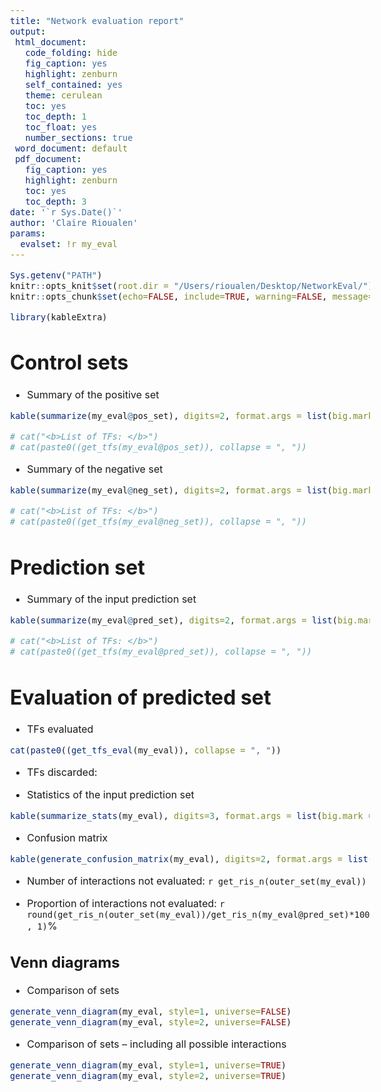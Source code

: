 ```yaml
---
title: "Network evaluation report"
output:
 html_document:
   code_folding: hide
   fig_caption: yes
   highlight: zenburn
   self_contained: yes
   theme: cerulean
   toc: yes
   toc_depth: 1
   toc_float: yes
   number_sections: true
 word_document: default
 pdf_document:
   fig_caption: yes
   highlight: zenburn
   toc: yes
   toc_depth: 3
date: '`r Sys.Date()`'
author: 'Claire Rioualen'
params:
  evalset: !r my_eval
---
```



<style type="text/css">

body{ /* Normal  */
      font-size: 16px;
  }
</style>


```r
Sys.getenv("PATH")
knitr::opts_knit$set(root.dir = "/Users/rioualen/Desktop/NetworkEval/")
knitr::opts_chunk$set(echo=FALSE, include=TRUE, warning=FALSE, message=FALSE, results = 'asis')

library(kableExtra)
```

# Control sets

* Summary of the positive set

```r
kable(summarize(my_eval@pos_set), digits=2, format.args = list(big.mark = ',')) %>% kable_styling(full_width = F)

# cat("<b>List of TFs: </b>")
# cat(paste0((get_tfs(my_eval@pos_set)), collapse = ", "))
```

* Summary of the negative set

```r
kable(summarize(my_eval@neg_set), digits=2, format.args = list(big.mark = ',')) %>% kable_styling(full_width = F)

# cat("<b>List of TFs: </b>")
# cat(paste0((get_tfs(my_eval@neg_set)), collapse = ", "))
```

# Prediction set

* Summary of the input prediction set

```r
kable(summarize(my_eval@pred_set), digits=2, format.args = list(big.mark = ','))  %>% kable_styling(full_width = F)

# cat("<b>List of TFs: </b>")
# cat(paste0((get_tfs(my_eval@pred_set)), collapse = ", "))
```

# Evaluation of predicted set

* TFs evaluated

```r
cat(paste0((get_tfs_eval(my_eval)), collapse = ", "))
```

* TFs discarded: 


* Statistics of the input prediction set

```r
kable(summarize_stats(my_eval), digits=3, format.args = list(big.mark = ',')) %>% kable_styling(full_width = F)
```

* Confusion matrix

```r
kable(generate_confusion_matrix(my_eval), digits=2, format.args = list(big.mark = ',')) %>% kable_styling(full_width = F)
```

* Number of interactions not evaluated: `r get_ris_n(outer_set(my_eval))`

* Proportion of interactions not evaluated: `r round(get_ris_n(outer_set(my_eval))/get_ris_n(my_eval@pred_set)*100, 1)`%

## Venn diagrams

* Comparison of sets

```r
generate_venn_diagram(my_eval, style=1, universe=FALSE)
generate_venn_diagram(my_eval, style=2, universe=FALSE)
```

* Comparison of sets -- including all possible interactions

```r
generate_venn_diagram(my_eval, style=1, universe=TRUE)
generate_venn_diagram(my_eval, style=2, universe=TRUE)
```
